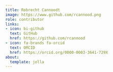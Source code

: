 ```yaml
---
title: Robrecht Cannoodt
image: https://www.github.com/rcannood.png
role: contributor
links:
- icon: bi-github
  text: GitHub
  href: https://github.com/rcannood
- icon: fa-brands fa-orcid
  text: ORCID
  href: https://orcid.org/0000-0003-3641-729X
about:
  template: jolla
---
```



